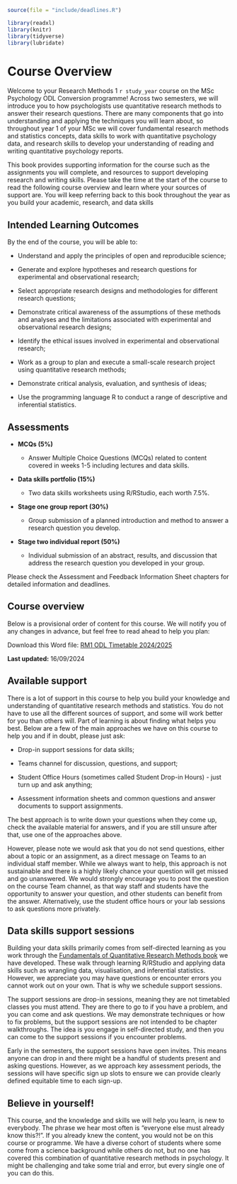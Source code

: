 ```r
source(file = "include/deadlines.R")

library(readxl)
library(knitr)
library(tidyverse)
library(lubridate)
```

# Course Overview {#Course_overview}

Welcome to your Research Methods 1 `r study_year` course on the MSc Psychology ODL Conversion programme! Across two semesters, we will introduce you to how psychologists use quantitative research methods to answer their research questions. There are many components that go into understanding and applying the techniques you will learn about, so throughout year 1 of your MSc we will cover fundamental research methods and statistics concepts, data skills to work with quantitative psychology data, and research skills to develop your understanding of reading and writing quantitative psychology reports. 

This book provides supporting information for the course such as the assignments you will complete, and resources to support developing research and writing skills. Please take the time at the start of the course to read the following course overview and learn where your sources of support are. You will keep referring back to this book throughout the year as you build your academic, research, and data skills

## Intended Learning Outcomes

By the end of the course, you will be able to:

- Understand and apply the principles of open and reproducible science;

- Generate and explore hypotheses and research questions for experimental and observational research;

- Select appropriate research designs and methodologies for different research questions;

- Demonstrate critical awareness of the assumptions of these methods and analyses and the limitations associated with experimental and observational research designs;

- Identify the ethical issues involved in experimental and observational research;

- Work as a group to plan and execute a small-scale research project using quantitative research methods;

- Demonstrate critical analysis, evaluation, and synthesis of ideas;

- Use the programming language R to conduct a range of descriptive and inferential statistics.

## Assessments

- **MCQs (5%)**

    - Answer Multiple Choice Questions (MCQs) related to content covered in weeks 1-5 including lectures and data skills.

- **Data skills portfolio (15%)**

    - Two data skills worksheets using R/RStudio, each worth 7.5%.

- **Stage one group report (30%)**

    - Group submission of a planned introduction and method to answer a research question you develop. 

 - **Stage two individual report (50%)** 
 
    - Individual submission of an abstract, results, and discussion that address the research question you developed in your group. 

Please check the Assessment and Feedback Information Sheet chapters for detailed information and deadlines.

## Course overview

Below is a provisional order of content for this course. We will notify you of any changes in advance, but feel free to read ahead to help you plan:

Download this Word file: [RM1 ODL Timetable 2024/2025](Supporting/RM1_F2F_Timetable_2425.docx)

**Last updated:** 16/09/2024

## Available support

There is a lot of support in this course to help you build your knowledge and understanding of quantitative research methods and statistics. You do not have to use all the different sources of support, and some will work better for you than others will. Part of learning is about finding what helps you best. Below are a few of the main approaches we have on this course to help you and if in doubt, please just ask:

- Drop-in support sessions for data skills;

- Teams channel for discussion, questions, and support;

- Student Office Hours (sometimes called Student Drop-in Hours) - just turn up and ask anything;

- Assessment information sheets and common questions and answer documents to support assignments.

The best approach is to write down your questions when they come up, check the available material for answers, and if you are still unsure after that, use one of the approaches above.

However, please note we would ask that you do not send questions, either about a topic or an assignment, as a direct message on Teams to an individual staff member. While we always want to help, this approach is not sustainable and there is a highly likely chance your question will get missed and go unanswered. We would strongly encourage you to post the question on the course Team channel, as that way staff and students have the opportunity to answer your question, and other students can benefit from the answer. Alternatively, use the student office hours or your lab sessions to ask questions more privately.

## Data skills support sessions

Building your data skills primarily comes from self-directed learning as you work through the [Fundamentals of Quantitative Research Methods book](https://psyteachr.github.io/quant-fun-v3/) we have developed. These walk through learning R/RStudio and applying data skills such as wrangling data, visualisation, and inferential statistics. However, we appreciate you may have questions or encounter errors you cannot work out on your own. That is why we schedule support sessions. 

The support sessions are drop-in sessions, meaning they are not timetabled classes you must attend. They are there to go to if you have a problem, and you can come and ask questions. We may demonstrate techniques or how to fix problems, but the support sessions are not intended to be chapter walkthroughs. The idea is you engage in self-directed study, and then you can come to the support sessions if you encounter problems. 

Early in the semesters, the support sessions have open invites. This means anyone can drop in and there might be a handful of students present and asking questions. However, as we approach key assessment periods, the sessions will have specific sign up slots to ensure we can provide clearly defined equitable time to each sign-up.  

## Believe in yourself!

This course, and the knowledge and skills we will help you learn, is new to everybody. The phrase we hear most often is "everyone else must already know this?!". If you already knew the content, you would not be on this course or programme. We have a diverse cohort of students where some come from a science background while others do not, but no one has covered this combination of quantitative research methods in psychology. It might be challenging and take some trial and error, but every single one of you can do this. 
